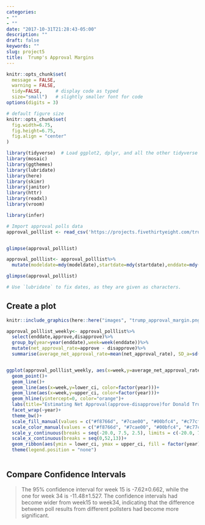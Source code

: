 ```yaml
---
categories:
- ""
- ""
date: "2017-10-31T21:28:43-05:00"
description: ""
draft: false
keywords: ""
slug: project5
title:  Trump's Approval Margins
---
```



```r
knitr::opts_chunk$set(
  message = FALSE, 
  warning = FALSE, 
  tidy=FALSE,     # display code as typed
  size="small")   # slightly smaller font for code
options(digits = 3)

# default figure size
knitr::opts_chunk$set(
  fig.width=6.75, 
  fig.height=6.75,
  fig.align = "center"
)
```


```r


library(tidyverse)  # Load ggplot2, dplyr, and all the other tidyverse packages
library(mosaic)
library(ggthemes)
library(lubridate)
library(here)
library(skimr)
library(janitor)
library(httr)
library(readxl)
library(vroom)

library(infer)


```



```r
# Import approval polls data
approval_polllist <- read_csv('https://projects.fivethirtyeight.com/trump-approval-data/approval_polllist.csv') 


glimpse(approval_polllist)

approval_polllist<- approval_polllist%>%
  mutate(modeldate=mdy(modeldate),startdate=mdy(startdate),enddate=mdy(enddate),createddate=mdy(createddate),timestamp=mdy_hms("09-27-2020 00:45:20"))

glimpse(approval_polllist)

# Use `lubridate` to fix dates, as they are given as characters.
```

## Create a plot



```r
knitr::include_graphics(here::here("images", "trump_approval_margin.png"), error = FALSE)

approval_polllist_weekly<- approval_polllist%>%
  select(enddate,approve,disapprove)%>%
  group_by(year=year(enddate),week=week(enddate))%>%
  mutate(net_approval_rate=approve - disapprove)%>%
  summarise(average_net_approval_rate=mean(net_approval_rate), SD_a=sd(net_approval_rate),count_a=n(),SE_a=SD_a/sqrt(count_a),lower_ci=average_net_approval_rate-1.96*SE_a, upper_ci=average_net_approval_rate+1.96*SE_a)


ggplot(approval_polllist_weekly, aes(x=week,y=average_net_approval_rate, color=factor(year)))+
  geom_point()+
  geom_line()+
  geom_line(aes(x=week,y=lower_ci, color=factor(year)))+
  geom_line(aes(x=week,y=upper_ci, color=factor(year)))+
  geom_hline(yintercept=0, color="orange")+
  labs(title="Estimating Net Approval(approve-disapprove)for Donald Trump",subtitle="Weekly average of all polls",x="Week of the year",y="Average Net Approval(%)")+
  facet_wrap(~year)+
  theme_bw()+
  scale_fill_manual(values = c("#f8766d", "#7cae00", "#00bfc4", "#c77cff"))+
  scale_color_manual(values = c("#f8766d", "#7cae00", "#00bfc4", "#c77cff"))+
  scale_y_continuous(breaks = seq(-20.0, 7.5, 2.5), limits = c(-20.0, 7.5))+
  scale_x_continuous(breaks = seq(0,52,13))+
  geom_ribbon(aes(ymin = lower_ci, ymax = upper_ci, fill = factor(year), color = factor(year)), alpha =.1, linetype = 1)+
  theme(legend.position = "none")
  
```

## Compare Confidence Intervals


>The 95% confidence interval for week 15 is -7.62±0.662, while the one for week 34 is -11.48±1.527. The confidence intervals had become wider from week15 to week34, indicating that the difference between poll results from different pollsters had become more significant. 

